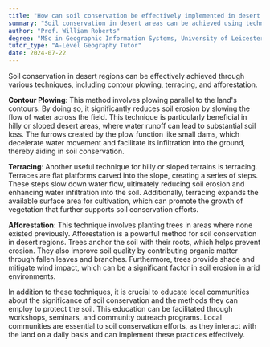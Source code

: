 ```yaml
---
title: "How can soil conservation be effectively implemented in desert regions?"
summary: "Soil conservation in desert areas can be achieved using techniques such as contour plowing, terracing, and afforestation to prevent erosion and improve land productivity."
author: "Prof. William Roberts"
degree: "MSc in Geographic Information Systems, University of Leicester"
tutor_type: "A-Level Geography Tutor"
date: 2024-07-22
---
```


Soil conservation in desert regions can be effectively achieved through various techniques, including contour plowing, terracing, and afforestation.

**Contour Plowing**: This method involves plowing parallel to the land's contours. By doing so, it significantly reduces soil erosion by slowing the flow of water across the field. This technique is particularly beneficial in hilly or sloped desert areas, where water runoff can lead to substantial soil loss. The furrows created by the plow function like small dams, which decelerate water movement and facilitate its infiltration into the ground, thereby aiding in soil conservation.

**Terracing**: Another useful technique for hilly or sloped terrains is terracing. Terraces are flat platforms carved into the slope, creating a series of steps. These steps slow down water flow, ultimately reducing soil erosion and enhancing water infiltration into the soil. Additionally, terracing expands the available surface area for cultivation, which can promote the growth of vegetation that further supports soil conservation efforts.

**Afforestation**: This technique involves planting trees in areas where none existed previously. Afforestation is a powerful method for soil conservation in desert regions. Trees anchor the soil with their roots, which helps prevent erosion. They also improve soil quality by contributing organic matter through fallen leaves and branches. Furthermore, trees provide shade and mitigate wind impact, which can be a significant factor in soil erosion in arid environments.

In addition to these techniques, it is crucial to educate local communities about the significance of soil conservation and the methods they can employ to protect the soil. This education can be facilitated through workshops, seminars, and community outreach programs. Local communities are essential to soil conservation efforts, as they interact with the land on a daily basis and can implement these practices effectively.
    